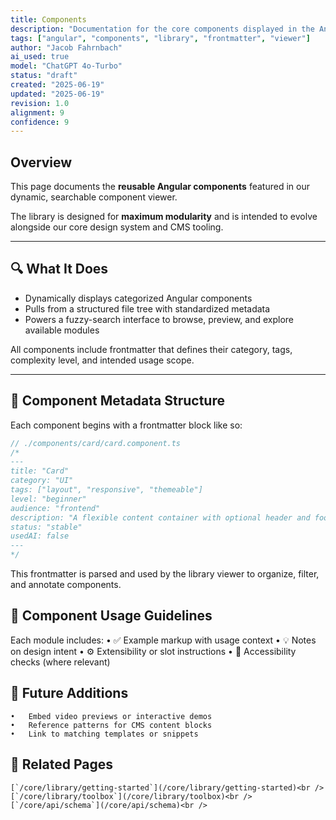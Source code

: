 ```yaml
---
title: Components
description: "Documentation for the core components displayed in the Angular-powered component viewer."
tags: ["angular", "components", "library", "frontmatter", "viewer"]
author: "Jacob Fahrnbach"
ai_used: true
model: "ChatGPT 4o-Turbo"
status: "draft"
created: "2025-06-19"
updated: "2025-06-19"
revision: 1.0
alignment: 9
confidence: 9
---
```



## Overview

This page documents the **reusable Angular components** featured in our dynamic, searchable component viewer.

The library is designed for **maximum modularity** and is intended to evolve alongside our core design system and CMS tooling.

---

## 🔍 What It Does

- Dynamically displays categorized Angular components
- Pulls from a structured file tree with standardized metadata
- Powers a fuzzy-search interface to browse, preview, and explore available modules

<Aside type="note">All components include frontmatter that defines their category, tags, complexity level, and intended usage scope.</Aside>

---

## 🧱 Component Metadata Structure

Each component begins with a frontmatter block like so:

```ts
// ./components/card/card.component.ts
/*
---
title: "Card"
category: "UI"
tags: ["layout", "responsive", "themeable"]
level: "beginner"
audience: "frontend"
description: "A flexible content container with optional header and footer slots."
status: "stable"
usedAI: false
---
*/

```
<Aside type="tip">This frontmatter is parsed and used by the library viewer to organize, filter, and annotate components.</Aside>

## 🧪 Component Usage Guidelines

Each module includes:
	•	✅ Example markup with usage context
	•	💡 Notes on design intent
	•	⚙️ Extensibility or slot instructions
	•	🧼 Accessibility checks (where relevant)

## 🧬 Future Additions
	•	Embed video previews or interactive demos
	•	Reference patterns for CMS content blocks
	•	Link to matching templates or snippets

## 🔗 Related Pages<br />
	[`/core/library/getting-started`](/core/library/getting-started)<br />
	[`/core/library/toolbox`](/core/library/toolbox)<br />
	[`/core/api/schema`](/core/api/schema)<br />

